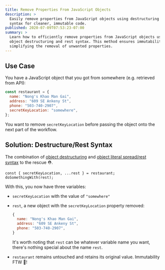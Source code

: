 ```yaml
---
title: Remove Properties From JavaScript Objects
description: >
  Easily remove properties from JavaScript objects using destructuring and rest
  syntax for cleaner, immutable code.
published: 2020-07-09T07:53:23-07:00
summary: >
  Learn how to efficiently remove properties from JavaScript objects using
  object destructuring and rest syntax. This method ensures immutability while
  simplifying the removal of unwanted properties.
---
```



## Use Case

You have a JavaScript object that you got from somewhere (e.g. retrieved from
API):

```js
const restaurant = {
  name: "Nong's Khao Man Gai",
  address: "609 SE Ankeny St",
  phone: "503-740-2907",
  secretKeyLocation: "somewhere",
};
```

You want to remove `secretKeyLocation` before passing the object onto the next
part of the workflow.

## Solution: Destructure/Rest Syntax

The combination of [object destructuring][destructure] and [object literal
spread/rest syntax][spread] to the rescue ⛑.

```js{1}
const { secretKeyLocation, ...rest } = restaurant;
doSomethingWith(rest);
```

With this, you now have three variables:

- `secretKeyLocation` with the value of `"somewhere"`
- `rest`, a new object with the `secretKeyLocation` property removed:

  ```js
  {
    name: "Nong's Khao Man Gai",
    address: "609 SE Ankeny St",
    phone: "503-740-2907",
  }
  ```

  It's worth noting that `rest` can be whatever variable name you want, there's
  nothing special about the name `rest`.

- `restaurant` remains untouched and retains its original value. Immutability
  FTW 🙌!

<CodeSandbox id="nmmst5" title="Remove JS object properties" />

[destructure]: https://developer.mozilla.org/en-US/docs/Web/JavaScript/Reference/Operators/Destructuring_assignment#Object_destructuring
[spread]: https://developer.mozilla.org/en-US/docs/Web/JavaScript/Reference/Operators/Spread_syntax#Spread_in_object_literals

